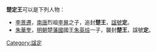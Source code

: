 '''楚定王'''可以是下列人物：
* [[李景遷|李景遷]]，[[南唐|南唐]]烈祖[[李昪|李昪]]之子，追封'''楚王'''，[[諡號|諡號]]'''定'''。
* [[朱華奎|朱華奎]]，[[明朝|明朝]]楚[[藩國|藩國]]國王[[朱英㷿|朱英㷿]]一子，襲封'''楚王'''，諡號'''定'''。

{{disambig|Cat=三字封號消歧義}}


[[Category:諡定|Category:諡定]]